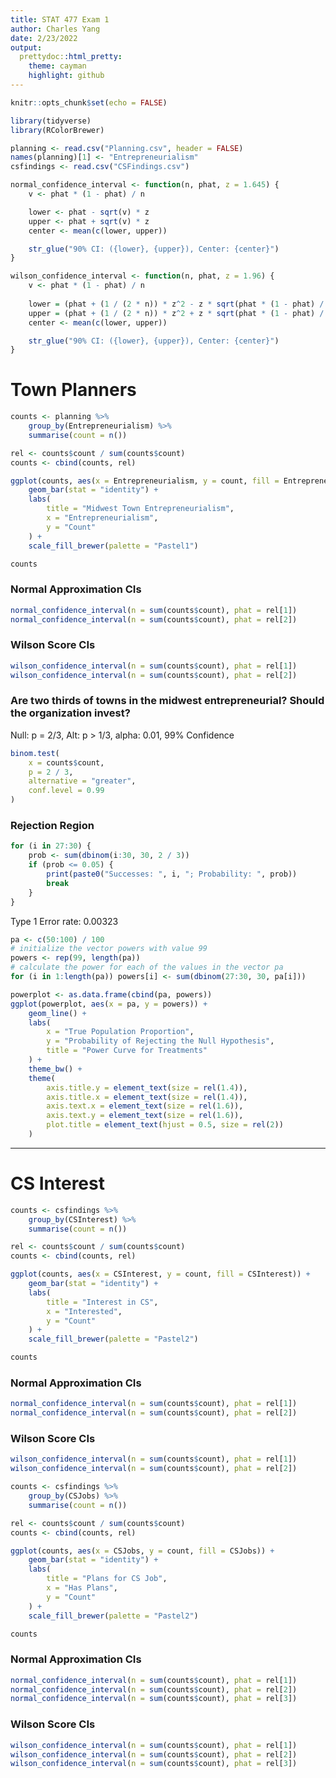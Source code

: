 ```yaml
---
title: STAT 477 Exam 1
author: Charles Yang
date: 2/23/2022
output:
  prettydoc::html_pretty:
    theme: cayman
    highlight: github
---
```


```r
knitr::opts_chunk$set(echo = FALSE)

library(tidyverse)
library(RColorBrewer)

planning <- read.csv("Planning.csv", header = FALSE)
names(planning)[1] <- "Entrepreneurialism"
csfindings <- read.csv("CSFindings.csv")

normal_confidence_interval <- function(n, phat, z = 1.645) {
    v <- phat * (1 - phat) / n

    lower <- phat - sqrt(v) * z
    upper <- phat + sqrt(v) * z
    center <- mean(c(lower, upper))

    str_glue("90% CI: ({lower}, {upper}), Center: {center}")
}

wilson_confidence_interval <- function(n, phat, z = 1.96) {
    v <- phat * (1 - phat) / n
    
    lower = (phat + (1 / (2 * n)) * z^2 - z * sqrt(phat * (1 - phat) / n + z^2 / (4 * n^2))) / (1 + (1 / n) * z^2)
    upper = (phat + (1 / (2 * n)) * z^2 + z * sqrt(phat * (1 - phat) / n + z^2 / (4 * n^2))) / (1 + (1 / n) * z^2)
    center <- mean(c(lower, upper))

    str_glue("90% CI: ({lower}, {upper}), Center: {center}")
}
```

# Town Planners
```r
counts <- planning %>%
    group_by(Entrepreneurialism) %>%
    summarise(count = n())

rel <- counts$count / sum(counts$count)
counts <- cbind(counts, rel)

ggplot(counts, aes(x = Entrepreneurialism, y = count, fill = Entrepreneurialism)) +
    geom_bar(stat = "identity") +
    labs(
        title = "Midwest Town Entrepreneurialism",
        x = "Entrepreneurialism",
        y = "Count"
    ) +
    scale_fill_brewer(palette = "Pastel1")

counts
```

### Normal Approximation CIs
```r
normal_confidence_interval(n = sum(counts$count), phat = rel[1])
normal_confidence_interval(n = sum(counts$count), phat = rel[2])
```

### Wilson Score CIs
```r
wilson_confidence_interval(n = sum(counts$count), phat = rel[1])
wilson_confidence_interval(n = sum(counts$count), phat = rel[2])
```

### Are two thirds of towns in the midwest entrepreneurial? Should the organization invest?
Null: p = 2/3, Alt: p > 1/3, alpha: 0.01, 99% Confidence
```r
binom.test(
    x = counts$count,
    p = 2 / 3,
    alternative = "greater",
    conf.level = 0.99
)
```

### Rejection Region
```r
for (i in 27:30) {
    prob <- sum(dbinom(i:30, 30, 2 / 3))
    if (prob <= 0.05) {
        print(paste0("Successes: ", i, "; Probability: ", prob))
        break
    }
}
```

Type 1 Error rate: 0.00323

```r
pa <- c(50:100) / 100
# initialize the vector powers with value 99
powers <- rep(99, length(pa))
# calculate the power for each of the values in the vector pa
for (i in 1:length(pa)) powers[i] <- sum(dbinom(27:30, 30, pa[i]))

powerplot <- as.data.frame(cbind(pa, powers))
ggplot(powerplot, aes(x = pa, y = powers)) +
    geom_line() +
    labs(
        x = "True Population Proportion",
        y = "Probability of Rejecting the Null Hypothesis",
        title = "Power Curve for Treatments"
    ) +
    theme_bw() +
    theme(
        axis.title.y = element_text(size = rel(1.4)),
        axis.title.x = element_text(size = rel(1.4)),
        axis.text.x = element_text(size = rel(1.6)),
        axis.text.y = element_text(size = rel(1.6)),
        plot.title = element_text(hjust = 0.5, size = rel(2))
    )
```

<hr>

# CS Interest
```r
counts <- csfindings %>%
    group_by(CSInterest) %>%
    summarise(count = n())

rel <- counts$count / sum(counts$count)
counts <- cbind(counts, rel)

ggplot(counts, aes(x = CSInterest, y = count, fill = CSInterest)) +
    geom_bar(stat = "identity") +
    labs(
        title = "Interest in CS",
        x = "Interested",
        y = "Count"
    ) +
    scale_fill_brewer(palette = "Pastel2")

counts
```

### Normal Approximation CIs
```r
normal_confidence_interval(n = sum(counts$count), phat = rel[1])
normal_confidence_interval(n = sum(counts$count), phat = rel[2])
```

### Wilson Score CIs
```r
wilson_confidence_interval(n = sum(counts$count), phat = rel[1])
wilson_confidence_interval(n = sum(counts$count), phat = rel[2])
```

```r
counts <- csfindings %>%
    group_by(CSJobs) %>%
    summarise(count = n())

rel <- counts$count / sum(counts$count)
counts <- cbind(counts, rel)

ggplot(counts, aes(x = CSJobs, y = count, fill = CSJobs)) +
    geom_bar(stat = "identity") +
    labs(
        title = "Plans for CS Job",
        x = "Has Plans",
        y = "Count"
    ) +
    scale_fill_brewer(palette = "Pastel2")

counts
```

### Normal Approximation CIs
```r
normal_confidence_interval(n = sum(counts$count), phat = rel[1])
normal_confidence_interval(n = sum(counts$count), phat = rel[2])
normal_confidence_interval(n = sum(counts$count), phat = rel[3])
```

### Wilson Score CIs
```r
wilson_confidence_interval(n = sum(counts$count), phat = rel[1])
wilson_confidence_interval(n = sum(counts$count), phat = rel[2])
wilson_confidence_interval(n = sum(counts$count), phat = rel[3])
```